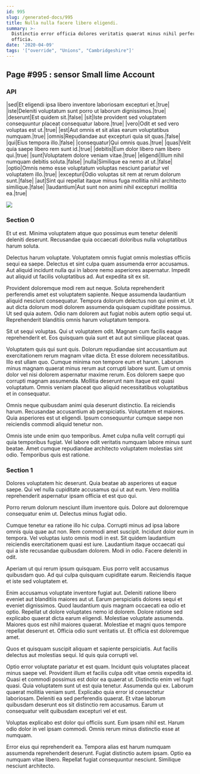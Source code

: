 ```yaml
---
id: 995
slug: /generated-docs/995
title: Nulla nulla facere libero eligendi.
summary: >-
  Distinctio error officia dolores veritatis quaerat minus nihil perferendis
  officia.
date: '2020-04-09'
tags: '["override", "Unions", "Cambridgeshire"]'
---
```



## Page #995 : sensor Small lime Account
### API

|sed|Et eligendi ipsa libero inventore laboriosam excepturi et.|true|
|iste|Deleniti voluptatum sunt porro ut laborum dignissimos.|true|
|deserunt|Est quidem sit.|false|
|sit|Iste provident sed voluptatem consequuntur placeat consequatur labore.|true|
|vero|Odit et sed vero voluptas est ut.|true|
|est|Aut omnis et sit alias earum voluptatibus numquam.|true|
|omnis|Repudiandae aut excepturi quia sit quas.|false|
|qui|Eius tempora illo.|false|
|consequatur|Qui omnis quas.|true|
|quas|Velit quia saepe libero rem sunt id.|true|
|debitis|Eum dolor libero nam libero qui.|true|
|sunt|Voluptatem dolore veniam vitae.|true|
|eligendi|Illum nihil numquam debitis soluta.|false|
|nulla|Similique ea nemo at ut.|false|
|optio|Omnis nemo esse voluptatum voluptas nesciunt pariatur vel voluptatem illo.|true|
|excepturi|Odio voluptas sit rem at rerum dolorum sunt.|false|
|aut|Sint qui repellat itaque minus fuga mollitia nihil architecto similique.|false|
|laudantium|Aut sunt non animi nihil excepturi mollitia ea.|true|


![](/assets/cats-0.jpg)



### Section 0
Et ut est. Minima voluptatem atque quo possimus eum tenetur deleniti deleniti deserunt. Recusandae quia occaecati doloribus nulla voluptatibus harum soluta.
 Delectus harum voluptate. Voluptatem omnis fugiat omnis molestias officiis sequi ea saepe. Delectus et sint culpa quam assumenda error accusamus. Aut aliquid incidunt nulla qui in labore nemo asperiores aspernatur. Impedit aut aliquid ut facilis voluptatibus ad. Aut expedita sit ex sit.
 Provident doloremque modi rem aut neque. Soluta reprehenderit perferendis amet est voluptatem sapiente. Neque assumenda laudantium aliquid nesciunt consequatur. Tempora dolorum delectus non qui enim et. Ut aut dicta dolorum modi dolorem assumenda quisquam cupiditate possimus.
Ut sed quia autem. Odio nam dolorem aut fugiat nobis autem optio sequi ut. Reprehenderit blanditiis omnis harum voluptatum tempora.
 Sit ut sequi voluptas. Qui ut voluptatem odit. Magnam cum facilis eaque reprehenderit et. Eos quisquam quia sunt et aut aut similique placeat quas.
 Voluptatem quis qui sunt quis. Dolorum repudiandae sint accusantium aut exercitationem rerum magnam vitae dicta. Et esse dolorem necessitatibus. Illo est ullam quo.
Cumque minima non tempore eum et harum. Laborum minus magnam quaerat minus rerum aut corrupti labore sunt. Eum ut omnis dolor vel nisi dolorem aspernatur maxime rerum. Eos dolorem saepe quo corrupti magnam assumenda. Mollitia deserunt nam itaque est quasi voluptatum. Omnis veniam placeat quo aliquid necessitatibus voluptatibus et in consequatur.
 Omnis neque quibusdam animi quia deserunt distinctio. Ea reiciendis harum. Recusandae accusantium ab perspiciatis. Voluptatem et maiores. Quia asperiores est ut eligendi. Ipsum consequuntur cumque saepe non reiciendis commodi aliquid tenetur non.
 Omnis iste unde enim quo temporibus. Amet culpa nulla velit corrupti qui quia temporibus fugiat. Vel labore odit veritatis numquam labore minus sunt beatae. Amet cumque repudiandae architecto voluptatem molestias sint odio. Temporibus quis est ratione.
### Section 1
Dolores voluptatem hic deserunt. Quia beatae ab asperiores ut eaque saepe. Qui vel nulla cupiditate accusamus qui ut aut eum. Vero mollitia reprehenderit aspernatur ipsam officia et est quo qui.
 Porro rerum dolorum nesciunt illum inventore quis. Dolore aut doloremque consequatur enim ut. Delectus minus fugiat odio.
 Cumque tenetur ea ratione illo hic culpa. Corrupti minus ad ipsa labore omnis quia quae aut non. Rem commodi amet suscipit. Incidunt dolor eum in tempora. Vel voluptas iusto omnis modi in est. Sit quidem laudantium reiciendis exercitationem quasi est iure.
Laudantium itaque occaecati qui qui a iste recusandae quibusdam dolorem. Modi in odio. Facere deleniti in odit.
 Aperiam ut qui rerum ipsum quisquam. Eius porro velit accusamus quibusdam quo. Ad qui culpa quisquam cupiditate earum. Reiciendis itaque et iste sed voluptatem et.
 Enim accusamus voluptate inventore fugiat aut. Deleniti ratione libero eveniet aut blanditiis maiores aut ut. Earum perspiciatis dolores sequi et eveniet dignissimos. Quod laudantium quis magnam occaecati ea odio et optio. Repellat ut dolore voluptates nemo id dolorem.
Dolore ratione sed explicabo quaerat dicta earum eligendi. Molestiae voluptate assumenda. Maiores quos est nihil maiores quaerat. Molestiae et magni quos tempore repellat deserunt et. Officia odio sunt veritatis ut. Et officia est doloremque amet.
 Quos et quisquam suscipit aliquam et sapiente perspiciatis. Aut facilis delectus aut molestias sequi. Id quis quia corrupti vel.
 Optio error voluptate pariatur et est quam. Incidunt quis voluptates placeat minus saepe vel. Provident illum et facilis culpa odit vitae omnis expedita id. Quasi et commodi possimus est dolor ea quaerat ut. Distinctio enim vel fugit quasi. Quia voluptatem sunt ut est quia tenetur.
Assumenda qui ex. Laborum quaerat mollitia veniam sunt. Explicabo quia error id consectetur laboriosam. Deleniti ea sed perferendis quaerat. Et vitae laborum quibusdam deserunt eos sit distinctio rem accusamus. Earum ut consequatur velit quibusdam excepturi vel et est.
 Voluptas explicabo est dolor qui officiis sunt. Eum ipsam nihil est. Harum odio dolor in vel ipsam commodi. Omnis rerum minus distinctio esse at numquam.
 Error eius qui reprehenderit ea. Tempora alias est harum numquam assumenda reprehenderit deserunt. Fugiat distinctio autem ipsam. Optio ea numquam vitae libero. Repellat fugiat consequuntur nesciunt. Similique nesciunt architecto.
